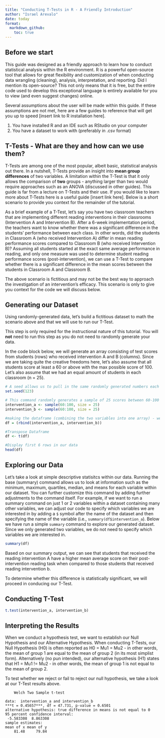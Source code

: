 ```yaml
---
title: "Conducting T-Tests in R - A Friendly Introduction"
author: "Israel Arevalo"
date: today
format:
  markdown_github:
    toc: true
---
```


## Before we start

This guide was designed as a friendly approach to learn how to conduct statistical analysis within the R environment. R is a powerful open-source tool that allows for great flexibility and customization of when conducting data wrangling (cleaning), analysis, interpretation, and reporting. Did I mention its open-source? This not only means that it is free, but the entire code used to develop this exceptional language is entirely available for you to view (and even suggest changes) online.

Several assumptions about the user will be made within this guide. If these assumptions are not met, here are a few guides to reference that will get you up to speed [insert link to R installation here]. 

1. You have installed R and an IDE such as RStudio on your computer
2. You have a dataset to work with (preferably in .csv format)


## T-Tests - What are they and how can we use them?

T-Tests are among one of the most popular, albeit basic, statistical analysis out there. In a nutshell, T-Tests provide an insight into **mean group differences** of two variables. A limitation within the T-Test is that it only allows the comparison of **two** groups - anything larger than two would require approaches such as an ANOVA (discussed in other guides). This guide is far from a lecture on T-Tests and their use. If you would like to learn more about T-Tests here is a useful guide [insert link here]. Below is a short scenario to provide you context for the remainder of the tutorial.

As a brief example of a T-Test, let's say you have two classroom teachers that are implementing different reading interventions in their classrooms (Intervention A and Intervention B). After a 6-week implementation period, the teachers want to know whether there was a significant difference in the students' performance between each class. In other words, did the students in Classroom A (who received Intervention A) differ in mean reading performance scores compared to Classroom B (who received Intervention B)? Assuming all students started at the exact same average performance in reading, and only one measure was used to determine student reading performance scores (post-intervention), we can use a T-Test to compare whether there is a significant difference in the mean scores between the students in Classroom A and Classroom B. 

::: {.callout-note appearance="simple"}

The above scenario is fictitious and may not be the best way to approach the investigation of an intervention's efficacy. This scenario is only to give you context for the code we will discuss below.

:::

## Generating our Dataset

Using randomly-generated data, let's build a fictitious dataset to math the scenario above and that we will use to run our T-Test. 

::: {.callout-warning appearance="simple"}

This step is only required for the instructional nature of this tutorial. You will **not** need to run this step as you do not need to randomly generate your data.

:::


In the code block below, we will generate an array consisting of test scores from students (rows) who received intervention A and B (columns). Since we are taking quite the creative freedoms here, let's also assume that all students score at least a 60 or above with the max possible score of 100. Let's also assume that we had an equal amount of students in each classroom (n = 25).

```r
# A seed allows us to pull in the same randomly generated numbers each time we run this command. If we don't set a seed, we will generate different numbers each time we run this command
set.seed(123) 

# This command randomly generates a sample of 25 scores between 60-100 for each intervention group (a, b) 
intervention_a <- sample(60:100, size = 25)
intervention_b <- sample(60:100, size = 25)

#making the dataframe (combining the two variables into one array) - we will call it "df"
df = (rbind(intervention_a, intervention_b))

#Transpose Dataframe
df <- t(df) 

#Display first 6 rows in our data
head(df)
```



## Exploring our Data

Let's take a look at simple descriptive statisitcs within our data. Running the base (summary) command allows us to look at information such as the minimum, maximum, quartiles, median, and means for each variable within our dataset. You can further customize this command by adding further adjustments to the command itself. For example, if we want to run a summary command on just 1 or 2 variables within a dataset containing many other variables, we can adjust our code to specify which variables we are interested in by adding a `$` symbol after the name of the dataset and then specifying the name of the variable  (i.e., `summary(df$intervention_a`). Below we have run a simple `summary` command to explore our generated dataset. Since we only generated two variables, we do not need to specify which variables we are interested in. 

```r

summary(df)
```

Based on our summary output, we can see that students that received the reading intervention A have a higher mean average score on their post-intervention reading task when compared to those students that received reading intervention b. 

To determine whether this difference is statistically significant, we will proceed in conducing our T-Test.

## Conducting T-Test

```r

t.test(intervention_a, intervention_b)

```

## Interpreting the Results

When we conduct a hypothesis test, we want to establish our Null Hypothesis and our Alternative Hypothesis. When conducting T-Tests, our Null Hypothesis (H0) is often reported as H0 = Mu1 = Mu2 - in other words, the mean of group 1 are equal to the mean of group 2 (in its most simplist form). Alternatively (no pun intended), our alternative hypothesis (H1) states that H1 = Mu1 != Mu2 - in other words, the mean of group 1 is not equal to the mean of group 2. 

To test whether we reject or fail to reject our null hypothesis, we take a look at our T-Test results above. 

```
	Welch Two Sample t-test

data:  intervention_a and intervention_b
***t = 0.45657***, df = 47.731, p-value = 0.6501
alternative hypothesis: true difference in means is not equal to 0
95 percent confidence interval:
 -5.583308  8.863308
sample estimates:
mean of x mean of y 
    81.48     79.84 

```

